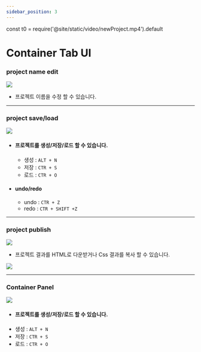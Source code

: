 ```yaml
---
sidebar_position: 3
---
```


const t0 = require('@site/static/video/newProject.mp4').default

# Container Tab UI


### project name edit
![](./img/ui/ui_project_name.png)
- 프로젝트 이름을 수정 할 수 있습니다.

<hr/>

### project save/load
![](./img/ui/ui_save_load.png)
- #### 프로젝트를 생성/저장/로드 할 수 있습니다. ####
	- 생성 : ```ALT + N```
	- 저장 : ```CTR + S```
	- 로드 : ```CTR + O```


- #### undo/redo ####
	- undo : ```CTR + Z```
	- redo : ```CTR + SHIFT +Z```

<hr/>

### project publish
![](./img/ui/ui_publish.png)
- 프로젝트 결과를 HTML로 다운받거나 Css 결과를 복사 할 수 있습니다.

![](./img/ui/ui_publish2.png)

<hr/>

### Container Panel
![](./img/ui/ui_save_load.png)
- #### 프로젝트를 생성/저장/로드 할 수 있습니다. ####
- 생성 : ```ALT + N```
- 저장 : ```CTR + S```
- 로드 : ```CTR + O```



